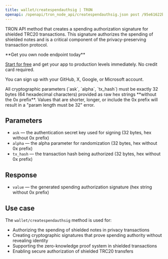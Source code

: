 ---
title: wallet/createspendauthsig | TRON
openapi: /openapi/tron_node_api/createspendauthsig.json post /95e61622bf6a8af293978377718e3b77/wallet/createspendauthsig
---

TRON API method that creates a spending authorization signature for shielded TRC20 transactions. This signature authorizes the spending of shielded notes and is a critical component of the privacy-preserving transaction protocol.

<Check>
**Get you own node endpoint today**

[Start for free](https://console.chainstack.com/) and get your app to production levels immediately. No credit card required.

You can sign up with your GitHub, X, Google, or Microsoft account.
</Check>

<Warning>
All cryptographic parameters (`ask`, `alpha`, `tx_hash`) must be exactly 32 bytes (64 hexadecimal characters) provided as raw hex strings **without the 0x prefix**. Values that are shorter, longer, or include the 0x prefix will result in a "param length must be 32" error.
</Warning>

## Parameters

* `ask` — the authentication secret key used for signing (32 bytes, hex without 0x prefix)
* `alpha` — the alpha parameter for randomization (32 bytes, hex without 0x prefix)
* `tx_hash` — the transaction hash being authorized (32 bytes, hex without 0x prefix)

## Response

* `value` — the generated spending authorization signature (hex string without 0x prefix)

## Use case

The `wallet/createspendauthsig` method is used for:

* Authorizing the spending of shielded notes in privacy transactions
* Creating cryptographic signatures that prove spending authority without revealing identity
* Supporting the zero-knowledge proof system in shielded transactions
* Enabling secure authorization of shielded TRC20 transfers